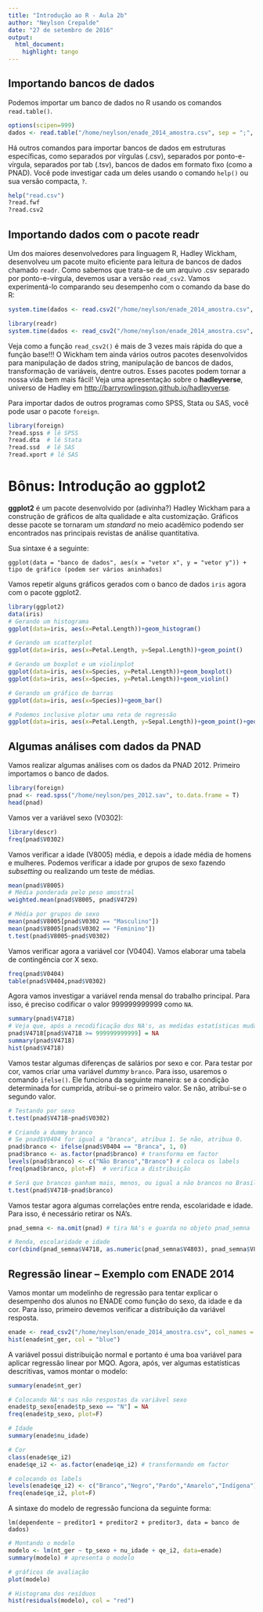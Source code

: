 ```yaml
---
title: "Introdução ao R - Aula 2b"
author: "Neylson Crepalde"
date: "27 de setembro de 2016"
output: 
  html_document:
    highlight: tango
---
```


## Importando bancos de dados

Podemos importar um banco de dados no R usando os comandos `read.table()`.
```r
options(scipen=999)
dados <- read.table("/home/neylson/enade_2014_amostra.csv", sep = ";", stringsAsFactors = F, header = T)
```

Há outros comandos para importar bancos de dados em estruturas específicas, como separados por vírgulas (.csv), separados por ponto-e-vírgula, separados por tab (.tsv), bancos de dados em formato fixo (como a PNAD). Você pode investigar cada um deles usando o comando `help()` ou sua versão compacta, `?`.
```r
help("read.csv")
?read.fwf
?read.csv2
```

## Importando dados com o pacote **readr**

Um dos maiores desenvolvedores para linguagem R, Hadley Wickham, desenvolveu um pacote muito eficiente para leitura de bancos de dados chamado `readr`. Como sabemos que trata-se de um arquivo .csv separado por ponto-e-vírgula, devemos usar a versão `read_csv2`. Vamos experimentá-lo comparando seu desempenho com o comando da base do R:
```r
system.time(dados <- read.csv2("/home/neylson/enade_2014_amostra.csv", stringsAsFactors = F, header = T))

library(readr)
system.time(dados <- read_csv2("/home/neylson/enade_2014_amostra.csv", col_names = T))
```

Veja como a função `read_csv2()` é mais de 3 vezes mais rápida do que a função base!!! O Wickham tem ainda vários outros pacotes desenvolvidos para manipulação de dados string, manipulação de bancos de dados, transformação de variáveis, dentre outros. Esses pacotes podem tornar a nossa vida bem mais fácil! Veja uma apresentação sobre o **hadleyverse**, universo de Hadley em [http://barryrowlingson.github.io/hadleyverse](http://barryrowlingson.github.io/hadleyverse).

Para importar dados de outros programas como SPSS, Stata ou SAS, você pode usar o pacote `foreign`.
```r
library(foreign)
?read.spss # lê SPSS
?read.dta  # lê Stata
?read.ssd  # lê SAS
?read.xport # lê SAS
```


# Bônus: Introdução ao ggplot2

**ggplot2** é um pacote desenvolvido por (adivinha?) Hadley Wickham para a construção de gráficos de alta qualidade e alta customização. Gráficos desse pacote se tornaram um *standard* no meio acadêmico podendo ser encontrados nas principais revistas de análise quantitativa.

Sua sintaxe é a seguinte:

`ggplot(data = "banco de dados", aes(x = "vetor x", y = "vetor y")) + tipo de gráfico (podem ser vários aninhados)`

Vamos repetir alguns gráficos gerados com o banco de dados `iris` agora com o pacote ggplot2.
```r
library(ggplot2)
data(iris)
# Gerando um histograma
ggplot(data=iris, aes(x=Petal.Length))+geom_histogram()

# Gerando um scatterplot
ggplot(data=iris, aes(x=Petal.Length, y=Sepal.Length))+geom_point()

# Gerando um boxplot e um violinplot
ggplot(data=iris, aes(x=Species, y=Petal.Length))+geom_boxplot()
ggplot(data=iris, aes(x=Species, y=Petal.Length))+geom_violin()

# Gerando um gráfico de barras
ggplot(data=iris, aes(x=Species))+geom_bar()

# Podemos inclusive plotar uma reta de regressão
ggplot(data=iris, aes(x=Petal.Length, y=Sepal.Length))+geom_point()+geom_smooth(method="lm")
```

## Algumas análises com dados da PNAD

Vamos realizar algumas análises com os dados da PNAD 2012. Primeiro importamos o banco de dados.
```r
library(foreign)
pnad <- read.spss("/home/neylson/pes_2012.sav", to.data.frame = T)
head(pnad)
```

Vamos ver a variável sexo (V0302):
```r
library(descr)
freq(pnad$V0302)
```

Vamos verificar a idade (V8005) média, e depois a idade média de homens e mulheres. Podemos verificar a idade por grupos de sexo fazendo *subsetting* ou realizando um teste de médias.
```r
mean(pnad$V8005)
# Média ponderada pelo peso amostral
weighted.mean(pnad$V8005, pnad$V4729)

# Média por grupos de sexo
mean(pnad$V8005[pnad$V0302 == "Masculino"])
mean(pnad$V8005[pnad$V0302 == "Feminino"])
t.test(pnad$V8005~pnad$V0302)
```

Vamos verificar agora a variável cor (V0404). Vamos elaborar uma tabela de contingência cor X sexo.
```r
freq(pnad$V0404)
table(pnad$V0404,pnad$V0302)
```

Agora vamos investigar a variável renda mensal do trabalho principal. Para isso, é preciso codificar o valor 999999999999 como `NA`.
```r
summary(pnad$V4718)
# Veja que, após a recodificação dos NA's, as medidas estatísticas mudam
pnad$V4718[pnad$V4718 >= 999999999999] = NA
summary(pnad$V4718)
hist(pnad$V4718)
```

Vamos testar algumas diferenças de salários por sexo e cor. Para testar por cor, vamos criar uma variável *dummy* `branco`. Para isso, usaremos o comando `ifelse()`. Ele funciona da seguinte maneira: se a condição determinada for cumprida, atribui-se o primeiro valor. Se não, atribui-se o segundo valor.
```r
# Testando por sexo
t.test(pnad$V4718~pnad$V0302)

# Criando a dummy branco
# Se pnad$V0404 for igual a "branca", atribua 1. Se não, atribua 0.
pnad$branco <- ifelse(pnad$V0404 == "Branca", 1, 0)
pnad$branco <- as.factor(pnad$branco) # transforma em factor
levels(pnad$branco) <- c("Não Branco","Branco") # coloca os labels
freq(pnad$branco, plot=F)  # verifica a distribuição

# Será que brancos ganham mais, menos, ou igual a não brancos no Brasil?
t.test(pnad$V4718~pnad$branco)
```

Vamos testar agora algumas correlações entre renda, escolaridade e idade. Para isso, é necessário retirar os NA's.
```r
pnad_semna <- na.omit(pnad) # tira NA's e guarda no objeto pnad_semna

# Renda, escolaridade e idade
cor(cbind(pnad_semna$V4718, as.numeric(pnad_semna$V4803), pnad_semna$V8005))
```

## Regressão linear -- Exemplo com ENADE 2014

Vamos montar um modelinho de regressão para tentar explicar o desempenho dos alunos no ENADE como função do sexo, da idade e da cor. Para isso, primeiro devemos verificar a distribuição da variável resposta.
```r
enade <- read_csv2("/home/neylson/enade_2014_amostra.csv", col_names = T)
hist(enade$nt_ger, col = "blue")
```

A variável possui distribuição normal e portanto é uma boa variável para aplicar regressão linear por MQO. Agora, após, ver algumas estatísticas descritivas, vamos montar o modelo:
```r
summary(enade$nt_ger)

# Colocando NA's nas não respostas da variável sexo
enade$tp_sexo[enade$tp_sexo == "N"] = NA
freq(enade$tp_sexo, plot=F)

# Idade
summary(enade$nu_idade)

# Cor
class(enade$qe_i2)
enade$qe_i2 <- as.factor(enade$qe_i2) # transformando em factor

# colocando os labels
levels(enade$qe_i2) <- c("Branco","Negro","Pardo","Amarelo","Indígena")
freq(enade$qe_i2, plot=F)
```

A sintaxe do modelo de regressão funciona da seguinte forma:

`lm(dependente ~ preditor1 + preditor2 + preditor3, data = banco de dados)`
```r
# Montando o modelo
modelo <- lm(nt_ger ~ tp_sexo + nu_idade + qe_i2, data=enade)
summary(modelo) # apresenta o modelo

# gráficos de avaliação
plot(modelo)

# Histograma dos resíduos
hist(residuals(modelo), col = "red")
```
